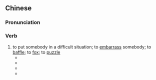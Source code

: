 {{also|难住}}
==Chinese==
{{zh-forms|s=难住}}

===Pronunciation===
{{zh-pron
|m=nánzhù
|c=naan4 zyu6
|cat=v
}}

===Verb===
{{zh-verb}}

# to put somebody in a difficult situation; to [[embarrass]] somebody; to [[baffle]]; to [[fox]]; to [[puzzle]]
#* {{zh-x|你 把 我 難住 了！|You got me there!}}
#* {{zh-x|謀殺 案 把 警方 難住 了。|The police is '''baffled''' by the murder.}}
#* {{zh-x|我 有 一點 被 現場 的 所有 人 難住 了。|I was a little '''embarrassed''' with all of the people present.}}
#* {{zh-x|她 緊張 地{de} 咽 了 一下， 似乎 那 問題 把 她 難住 了。|She gulped nervously, as if the question '''bothered''' her.}}